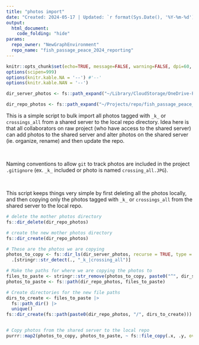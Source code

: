 ```yaml
---
title: "photos import"
date: "Created: 2024-05-17 | Updated: `r format(Sys.Date(), '%Y-%m-%d')`"
output: 
  html_document:
    code_folding: "hide"
params:
  repo_owner: "NewGraphEnvironment"
  repo_name: "fish_passage_peace_2024_reporting"
---
```


```r
knitr::opts_chunk$set(echo=TRUE, message=FALSE, warning=FALSE, dpi=60, out.width = "100%", eval = FALSE)
options(scipen=999)
options(knitr.kable.NA = '--') #'--'
options(knitr.kable.NAN = '--')

```

```r

dir_server_photos <- fs::path_expand("~/Library/CloudStorage/OneDrive-Personal/Projects/2024-073-sern-peace-fish-passage/data/photos/")

dir_repo_photos <- fs::path_expand("~/Projects/repo/fish_passage_peace_2024_reporting/data/photos/")
```

This is a simple script to bulk import all photos tagged with `_k_` or `crossings_all`  from a shared server to the local repo directory. Idea here is that all collaborators on raw project (who have access to the shared server) can add photos to the shared server and alter
photos on the shared server (ie. organize, rename) and then update the repo. 

<br>

Naming conventions to allow `git` to track photos are included in the project `.gitignore` (ex. `_k_` included or photo
is named `crossing_all.JPG`).

<br>

This script keeps things very simple by first deleting all the photos locally, and then copying only the photos tagged with `_k_` or `crossings_all` from the shared server to the local repo.

```r

# delete the mother photos directory
fs::dir_delete(dir_repo_photos)

# create the new mother photos directory
fs::dir_create(dir_repo_photos)

# These are the photos we are copying
photos_to_copy <- fs::dir_ls(dir_server_photos, recurse = TRUE, type = "file") %>% 
  .[stringr::str_detect(., "_k_|crossing_all")]

# Make the paths for where we are copying the photos to
files_to_paste <- stringr::str_remove(photos_to_copy, paste0("^", dir_server_photos, "/"))
photos_to_paste <- fs::path(dir_repo_photos, files_to_paste)

# Create directories for the new file paths
dirs_to_create <- files_to_paste |>
  fs::path_dir() |>
  unique()
fs::dir_create(fs::path(paste0(dir_repo_photos, "/", dirs_to_create)))


# Copy photos from the shared server to the local repo
purrr::map2(photos_to_copy, photos_to_paste, ~ fs::file_copy(.x, .y, overwrite = TRUE))
```

